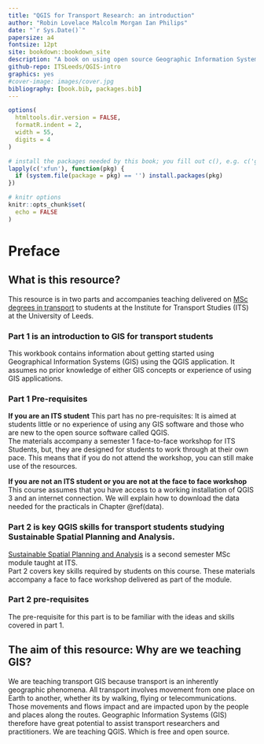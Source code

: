 --- 
title: "QGIS for Transport Research: an introduction"
author: "Robin Lovelace Malcolm Morgan Ian Philips"
date: "`r Sys.Date()`"
papersize: a4
fontsize: 12pt
site: bookdown::bookdown_site
description: "A book on using open source Geographic Information System for transport planning."
github-repo: ITSLeeds/QGIS-intro
graphics: yes
#cover-image: images/cover.jpg
bibliography: [book.bib, packages.bib]
---

<!-- For CRC Press format: -->
<!-- documentclass: krantz -->
<!-- biblio-style: apalike -->
<!-- link-citations: yes -->
<!-- colorlinks: yes -->
<!-- lot: yes -->
<!-- lof: yes -->
<!-- fontsize: 13pt -->

```{r setup, include=FALSE}
options(
  htmltools.dir.version = FALSE,
  formatR.indent = 2,
  width = 55,
  digits = 4
)

# install the packages needed by this book; you fill out c(), e.g. c('ggplot2', 'dplyr')
lapply(c('xfun'), function(pkg) {
  if (system.file(package = pkg) == '') install.packages(pkg)
})

# knitr options
knitr::opts_chunk$set(
  echo = FALSE
)
```

# Preface {-}



## What is this resource?  

This resource is in two parts and accompanies teaching delivered on [MSc degrees in  transport](https://environment.leeds.ac.uk/transport-masters) to students at the Institute for Transport Studies (ITS) at the University of Leeds. 

### Part 1 is an introduction to GIS for transport students 

This workbook contains information about getting started using Geographical Information Systems (GIS) using the QGIS application.  It assumes no prior knowledge of either GIS concepts or experience of using GIS applications.  


### Part 1 Pre-requisites {-}

**If you are an ITS student** 
This part has no pre-requisites:  It is aimed at students little or no experience of using any GIS software and those who are new to the open source software called QGIS.  
The materials accompany a semester 1 face-to-face workshop for ITS Students, but, they are designed for students to work through at their own pace.  This means that if you do not attend the workshop, you can still make use of the resources.  

**If you are not an ITS student or you are not at the face to face workshop**
This course assumes that you have access to a working installation of QGIS 3 and an internet connection.
We will explain how to download the data needed for the practicals in Chapter \@ref(data).




### Part 2 is key QGIS skills for transport students studying Sustainable Spatial Planning and Analysis.

[Sustainable Spatial Planning and Analysis](http://webprod3.leeds.ac.uk/catalogue/dynmodules.asp?Y=201920&M=TRAN-5115M) is a second semester MSc module taught at ITS.  
Part 2 covers key skills required by students on this course.  These materials accompany a face to face workshop delivered as part of the module.  

### Part 2 pre-requisites {-}
The pre-requisite for this part is to be familiar with the ideas and skills covered in part 1.  

## The aim of this resource: Why are we teaching GIS? 
We are teaching transport GIS because transport is an inherently geographic phenomena. All transport involves movement from one place on Earth to another, whether its by walking, flying or telecommunications.  Those movements and flows impact and are impacted upon by the people and places along the routes.  Geographic Information Systems (GIS) therefore have great potential to assist transport researchers and practitioners.  We are teaching QGIS.  Which is free and open source.




<!-- ## Structure of the book {-} -->

  <!-- Chapters \@ref(Part1) introduces GIS and the program QGIS... -->

  <!-- ## Software information and conventions {-} -->

  <!-- I used the **knitr**\index{knitr} package [@xie2015] and the **bookdown**\index{bookdown} package [@R-bookdown] to compile my book. My R session information is shown below: -->

  <!-- ```{r} -->
  <!-- xfun::session_info() -->
  <!-- ``` -->

  <!-- Package names are in bold text (e.g., **rmarkdown**), and inline code and filenames are formatted in a typewriter font (e.g., `knitr::knit('foo.Rmd')`). Function names are followed by parentheses (e.g., `bookdown::render_book()`). -->

  <!-- ## Acknowledgments {-} -->

  <!-- A lot of people helped me when I was writing the book. -->

  <!-- ```{block2, type='flushright', html.tag='p'} -->
  <!-- Frida Gomam   -->
  <!-- on the Mars -->
  <!-- ``` -->


